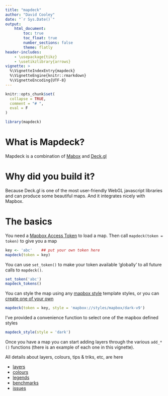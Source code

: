 ```yaml
---
title: "mapdeck"
author: "David Cooley"
date: "`r Sys.Date()`"
output: 
    html_document:
        toc: true
        toc_float: true
        number_sections: false
        theme: flatly
header-includes: 
    - \usepackage{tikz}
    - \usetikzlibrary{arrows}
vignette: >
  %\VignetteIndexEntry{mapdeck}
  %\VignetteEngine{knitr::rmarkdown}
  %\VignetteEncoding{UTF-8}
---
```


```r
knitr::opts_chunk$set(
  collapse = TRUE,
  comment = "# ",
  eval = F
)
```

```r
library(mapdeck)
```

# What is Mapdeck?

Mapdeck is a combination of [Mabox](https://www.mapbox.com/help/define-mapbox-gl/) and [Deck.gl](http://deck.gl/#/)


# Why did you build it?

Because Deck.gl is one of the most user-friendly WebGL javascript libraries and can produce some beautiful maps. And it integrates nicely with Mapbox. 



# The basics

You need a [Mapbox Access Token](https://www.mapbox.com/help/how-access-tokens-work/) to load a map. Then call `mapdeck(token = token)` to give you a map

```r
key <- 'abc'    ## put your own token here
mapdeck(token = key)
```

You can use `set_token()` to make your token available 'globally' to all future calls to `mapdeck()`. 

```r
set_token('abc')
mapdeck_tokens()
```


You can style the map using any [mapbox style](https://www.mapbox.com/api-documentation/#styles) template styles, or you can [create one of your own](https://www.mapbox.com/help/studio-manual-styles/)

```r
mapdeck(token = key, style = 'mapbox://styles/mapbox/dark-v9')
```

I've provided a convenience function to select one of the mapbox defined styles

```r
mapdeck_style(style = 'dark')
```


Once you have a map you can start adding layers through the various `add_*()` functions (there is an example of each one in this vignette).

All details about layers, colours, tips & triks, etc, are here

- [layers](https://symbolixau.github.io/mapdeck/articles/layers.html)
- [colours](https://symbolixau.github.io/mapdeck/articles/colours.html)
- [legends](https://symbolixau.github.io/mapdeck/articles/legends.html)
- [benchmarks](https://symbolixau.github.io/mapdeck/articles/benchmarks.html)
- [issues](https://symbolixau.github.io/mapdeck/articles/issues.html)
